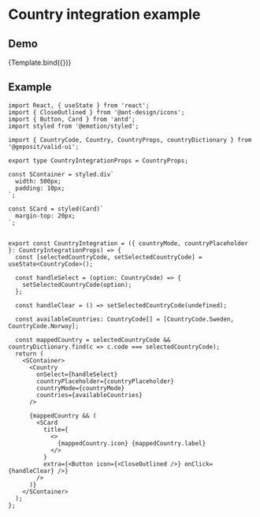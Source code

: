 
<Meta title="Valid/Country" component={CountryIntegration} />

# Country integration example

## Demo

<Canvas>
  <Story name="Integration example" argTypes={{
    countryPlaceholder: {
      name: 'Placeholder',
      type: 'string',
      defaultValue: 'Search for address',
    },
    countryMode: {
      name: 'Render country mode',
      defaultValue: 'Search for address',
      control: {
        type: 'radio',
        options: ['text', 'icons', 'icons-text', 'text-icons'],
      },
    },
  }}>
    {Template.bind({})}
  </Story>
</Canvas>

## Example

```tsx
import React, { useState } from 'react';
import { CloseOutlined } from '@ant-design/icons';
import { Button, Card } from 'antd';
import styled from '@emotion/styled';

import { CountryCode, Country, CountryProps, countryDictionary } from '@geposit/valid-ui';

export type CountryIntegrationProps = CountryProps;

const SContainer = styled.div`
  width: 500px;
  padding: 10px;
`;

const SCard = styled(Card)`
  margin-top: 20px;
`;


export const CountryIntegration = ({ countryMode, countryPlaceholder }: CountryIntegrationProps) => {
  const [selectedCountryCode, setSelectedCountryCode] = useState<CountryCode>();

  const handleSelect = (option: CountryCode) => {
    setSelectedCountryCode(option);
  };

  const handleClear = () => setSelectedCountryCode(undefined);

  const availableCountries: CountryCode[] = [CountryCode.Sweden, CountryCode.Norway];

  const mappedCountry = selectedCountryCode && countryDictionary.find(c => c.code === selectedCountryCode);
  return (
    <SContainer>
      <Country
        onSelect={handleSelect}
        countryPlaceholder={countryPlaceholder}
        countryMode={countryMode}
        countries={availableCountries}
      />

      {mappedCountry && (
        <SCard
          title={
            <>
              {mappedCountry.icon} {mappedCountry.label}
            </>
          }
          extra={<Button icon={<CloseOutlined />} onClick={handleClear} />}
        />
      )}
    </SContainer>
  );
};
```
